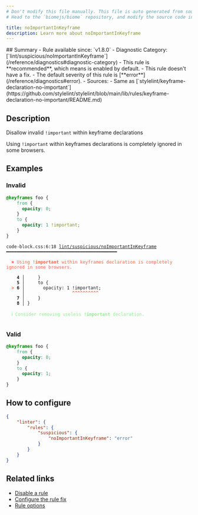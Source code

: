 ```yaml
---
# Don't modify this file manually. This file is auto generated from source, and you will lose your changes next time the website is built.
# Head to the `biomejs/biome` repository, and modify the source code in there.

title: noImportantInKeyframe
description: Learn more about noImportantInKeyframe
---
```


<Tabs>
<TabItem label="CSS" icon="seti:css">
## Summary
- Rule available since: `v1.8.0`
- Diagnostic Category: [`lint/suspicious/noImportantInKeyframe`](/reference/diagnostics#diagnostic-category)
- This rule is **recommended**, which means is enabled by default.
- This rule doesn't have a fix.
- The default severity of this rule is [**error**](/reference/diagnostics#error).
- Sources: 
  - Same as [`stylelint/keyframe-declaration-no-important`](https://github.com/stylelint/stylelint/blob/main/lib/rules/keyframe-declaration-no-important/README.md)

## Description
Disallow invalid `!important` within keyframe declarations

Using `!important` within keyframes declarations is completely ignored in some browsers.

## Examples

### Invalid

```css
@keyframes foo {
    from {
      opacity: 0;
    }
    to {
      opacity: 1 !important;
    }
}
```

<pre class="language-text"><code class="language-text">code-block.css:6:18 <a href="https://biomejs.dev/linter/rules/no-important-in-keyframe">lint/suspicious/noImportantInKeyframe</a> ━━━━━━━━━━━━━━━━━━━━━━━━━━━━━━━━━━━━━━━━━━<br /><br />  <strong><span style="color: Tomato;">✖</span></strong> <span style="color: Tomato;">Using </span><span style="color: Tomato;"><strong>!important</strong></span><span style="color: Tomato;"> within keyframes declaration is completely ignored in some browsers.</span><br />  <br />    <strong>4 │ </strong>    &#125;<br />    <strong>5 │ </strong>    to &#123;<br />  <strong><span style="color: Tomato;">&gt;</span></strong> <strong>6 │ </strong>      opacity: 1 !important;<br />   <strong>   │ </strong>                 <strong><span style="color: Tomato;">^</span></strong><strong><span style="color: Tomato;">^</span></strong><strong><span style="color: Tomato;">^</span></strong><strong><span style="color: Tomato;">^</span></strong><strong><span style="color: Tomato;">^</span></strong><strong><span style="color: Tomato;">^</span></strong><strong><span style="color: Tomato;">^</span></strong><strong><span style="color: Tomato;">^</span></strong><strong><span style="color: Tomato;">^</span></strong><strong><span style="color: Tomato;">^</span></strong><br />    <strong>7 │ </strong>    &#125;<br />    <strong>8 │ </strong>&#125;<br />  <br />  <strong><span style="color: lightgreen;">ℹ</span></strong> <span style="color: lightgreen;">Consider removing useless </span><span style="color: lightgreen;"><strong>!important</strong></span><span style="color: lightgreen;"> declaration.</span><br />  <br /></code></pre>

### Valid

```css
@keyframes foo {
    from {
      opacity: 0;
    }
    to {
      opacity: 1;
    }
}
```

## How to configure
```json title="biome.json"
{
	"linter": {
		"rules": {
			"suspicious": {
				"noImportantInKeyframe": "error"
			}
		}
	}
}

```
## Related links

- [Disable a rule](/linter/#disable-a-lint-rule)
- [Configure the rule fix](/linter#configure-the-rule-fix)
- [Rule options](/linter/#rule-options)

</TabItem>
</Tabs>


